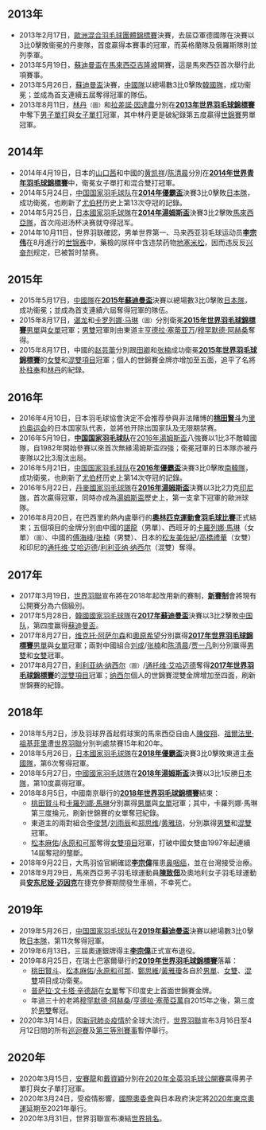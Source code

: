 ==2013年==
*2013年2月17日，[[2013年歐洲混合羽毛球團體錦標賽|歐洲混合羽毛球團體錦標賽]]決賽，去屆亞軍德國隊在決賽以3比0擊敗衞冕的丹麥隊，首度贏得本賽事的冠軍，而英格蘭隊及俄羅斯隊則並列季軍。
*2013年5月19日，[[2013年蘇迪曼盃|蘇迪曼盃]]在[[馬來西亞|馬來西亞]][[吉隆坡|吉隆坡]]開賽，這是馬來西亞首次舉行此項賽事。
*2013年5月26日，[[2013年蘇迪曼盃|蘇迪曼盃]]決賽，[[中国国家羽毛球队|中國隊]]以總場數3比0擊敗[[韓國國家羽毛球隊|韓國隊]]，成功衞冕；並成為首支連續五屆奪得冠軍的隊伍。
*2013年8月11日，[[林丹|林丹]]<small>（圖）</small>和[[拉差諾·因達農|拉差諾·因達農]]分別在'''[[2013年世界羽毛球錦標賽|2013年世界羽毛球錦標賽]]'''中奪下[[2013年世界羽毛球錦標賽男子單打項目|男子單打]]與[[2013年世界羽毛球錦標賽女子單打項目|女子單打]]冠軍，其中林丹更是破紀錄第五度贏得[[世界羽毛球錦標賽|世錦賽]]男單冠軍。

==2014年==
*2014年4月19日，日本的[[山口茜_(羽毛球運動員)|山口茜]]和中國的[[黄凯祥|黄凯祥]]/[[陈清晨|陈清晨]]分別在'''[[2014年世界青年羽毛球錦標賽|2014年世界青年羽毛球錦標賽]]'''中，衛冕女子單打和混合雙打冠軍。
*2014年5月24日，[[中国国家羽毛球队|中国国家羽毛球队]]在'''[[2014年優霸盃|2014年優霸盃]]'''決賽3比0擊敗[[日本國家羽毛球隊|日本隊]]，成功衛冕，也刷新了[[尤伯杯|尤伯杯]]历史上第13次夺冠的記錄。
*2014年5月25日，[[日本國家羽毛球隊|日本國家羽毛球隊]]在'''[[2014年湯姆斯盃|2014年湯姆斯盃]]'''決賽3比2擊敗[[馬來西亞國家羽毛球隊|馬來西亞隊]]，首次闯进汤杯决赛就夺得冠军。
*2014年10月11日，世界羽联確認，男单世界第一、马来西亚羽毛球运动员'''[[李宗伟|李宗伟]]'''在8月進行的[[2014年世界羽毛球錦標賽|世锦赛]]中，藥檢的尿样中含违禁药物[[地塞米松|地塞米松]]，因而违反反[[兴奋剂|兴奋剂]]规定，已被暂时禁赛。

==2015年==
*2015年5月17日，[[中国国家羽毛球队|中國隊]]在'''[[2015年蘇迪曼盃|2015年蘇迪曼盃]]'''決賽以總場數3比0擊敗[[日本國家羽毛球隊|日本隊]]，成功衞冕；並成為首支連續六屆奪得冠軍的隊伍。
*2015年8月17日，[[谌龙|谌龙]]和[[卡罗列娜·马琳|卡罗列娜·马琳]]<small>（圖）</small>分別衛冕'''[[2015年世界羽毛球錦標賽|2015年世界羽毛球錦標賽]]'''[[2015年世界羽毛球錦標賽男子單打項目|男單]]與[[2015年世界羽毛球錦標賽女子單打項目|女單]]冠軍；[[2015年世界羽毛球錦標賽男子雙打項目|男雙]]冠軍則由東道主[[亨德拉·塞蒂亚万|亨德拉·塞蒂亚万]]/[[穆罕默德·阿赫桑|穆罕默德·阿赫桑]]奪得。
*2015年8月17日，中國的[[赵芸蕾|赵芸蕾]]分別跟[[田卿|田卿]]和[[张楠_(羽毛球运动员)|张楠]]成功衛冕'''[[2015年世界羽毛球錦標賽|2015年世界羽毛球錦標賽]]'''的[[2015年世界羽毛球錦標賽女子雙打項目|女雙]]和[[2015年世界羽毛球錦標賽混合雙打項目|混雙項目]]冠軍；個人的世錦賽金牌亦增加至五面，追平了名將[[朴柱奉|朴柱奉]]和[[林丹|林丹]]的紀錄。

==2016年==
*2016年4月10日，日本羽毛球協會決定不会推荐參與非法賭博的'''[[桃田賢斗|桃田賢斗]]'''为[[2016年夏季奧林匹克運動會|里约奥运会]]的日本国家队代表，並將他开除出国家队及无限期禁赛。
*2016年5月19日，'''[[中国国家羽毛球队|中国国家羽毛球队]]'''在[[2016年湯姆斯盃|2016年湯姆斯盃]]八強賽以1比3不敵韓國隊，自1982年開始參賽以來首次無緣湯姆斯盃四強；衛冕冠軍的日本隊亦被丹麥隊以2比3淘汰出局。
*2016年5月21日，[[中国国家羽毛球队|中国国家羽毛球队]]在'''[[2016年優霸盃|2016年優霸盃]]'''決賽3比0擊敗[[韓國國家羽毛球隊|南韓隊]]，成功衛冕，也刷新了[[尤伯杯|尤伯杯]]历史上第14次夺冠的記錄。
*2016年5月22日，[[丹麥國家羽毛球隊|丹麥國家羽毛球隊]]在'''[[2016年湯姆斯盃|2016年湯姆斯盃]]'''決賽以3比2力克[[印尼國家羽毛球隊|印尼隊]]，首次贏得冠軍，同時亦成為[[湯姆斯盃|湯姆斯盃]]歷史上，第一支拿下冠軍的歐洲球隊。
*2016年8月20日，在巴西里約熱內盧舉行的'''[[2016年夏季奧林匹克運動會羽毛球比賽|奧林匹克運動會羽毛球比賽]]'''正式結束；五個項目的金牌分別由中國的[[諶龍|諶龍]]（男單）、西班牙的[[卡羅列娜·馬琳|卡羅列娜·馬琳]]（女單）<small>（圖）</small>、中國的[[傅海峰|傅海峰]]/[[张楠_(羽毛球运动员)|张楠]]（男雙）、日本的[[松友美佐紀|松友美佐紀]]/[[高橋禮華|高橋禮華]]（女雙）和印尼的[[通托维·艾哈迈德|通托维·艾哈迈德]]/[[利利亚纳·纳西尔|利利亚纳·纳西尔]]（混雙）奪得。

==2017年==
*2017年3月19日，[[世界羽聯|世界羽聯]]宣布將在2018年起改用新的賽制，'''[[世界羽聯第二等別賽事|新賽制]]'''會將現有公開賽分為六個級別。
*2017年5月28日，[[韓國國家羽毛球隊|韓國國家羽毛球隊]]在'''[[2017年蘇迪曼盃|2017年蘇迪曼盃]]'''決賽以3比2擊敗[[中国国家羽毛球队|中国队]]，第四度赢得[[蘇迪曼盃|蘇迪曼盃]]。
*2017年8月27日，[[维克托·阿萨尔森|维克托·阿萨尔森]]和[[奧原希望|奧原希望]]分別赢得'''[[2017年世界羽毛球錦標賽|2017年世界羽毛球錦標賽]]'''[[2017年世界羽毛球錦標賽男子單打項目|男單]]與[[2017年世界羽毛球錦標賽女子單打項目|女單]]冠軍；兩對中國組合[[刘成_(羽毛球运动员)|刘成]]/[[张楠_(羽毛球运动员)|张楠]]和[[陈清晨|陈清晨]]/[[贾一凡|贾一凡]]則分別赢得[[2017年世界羽毛球錦標賽男子雙打項目|男雙]]和[[2017年世界羽毛球錦標賽女子雙打項目|女雙]]冠軍。
*2017年8月27日，[[利利亚纳·纳西尔|利利亚纳·纳西尔]]<small>（圖）</small>/[[通托维·艾哈迈德|通托维·艾哈迈德]]奪得'''[[2017年世界羽毛球錦標賽|2017年世界羽毛球錦標賽]]'''的[[2017年世界羽毛球錦標賽混合雙打項目|混雙項目]]冠軍；[[利利亚纳·纳西尔|纳西尔]]個人的世錦賽混雙金牌增加至四面，刷新世錦賽的紀錄。

==2018年==
*2018年5月2日，涉及羽球界首起假球案的馬來西亞自由人[[陳俊翔|陳俊翔]]、[[祖爾法里·祖基菲里|祖爾法里·祖基菲里]]遭[[世界羽聯|世界羽聯]]分別判處禁賽15年和20年。
*2018年5月26日，[[日本國家羽毛球隊|日本國家羽毛球隊]]在'''[[2018年優霸盃|2018年優霸盃]]'''決賽3比0擊敗東道主[[泰國國家羽毛球隊|泰國隊]]，第6次奪得冠軍。
*2018年5月27日，[[中國國家羽毛球隊|中國國家羽毛球隊]]在'''[[2018年湯姆斯盃|2018年湯姆斯盃]]'''決賽以3比1反勝[[日本國家羽毛球隊|日本隊]]，第10度贏得冠軍。
*2018年8月5日，中國南京舉行的'''[[2018年世界羽毛球錦標賽|2018年世界羽毛球錦標賽]]'''結束：
**[[桃田賢斗|桃田賢斗]]和[[卡羅列娜·馬琳|卡羅列娜·馬琳]]分別赢得[[2018年世界羽毛球錦標賽男子單打項目|男單]]與[[2018年世界羽毛球錦標賽女子單打項目|女單]]冠軍；其中，卡羅列娜·馬琳第三度掄元，刷新世錦賽的女單奪冠紀錄。
**東道主的兩對組合[[李俊慧|李俊慧]]/[[刘雨辰_(羽毛球运动员)|刘雨辰]]和[[郑思维|郑思维]]/[[黄雅琼|黄雅琼]]，分別赢得[[2018年世界羽毛球錦標賽男子雙打項目|男雙]]和[[2018年世界羽毛球錦標賽混合雙打項目|混雙]]冠軍。
**[[松本麻佑|松本麻佑]]/[[永原和可那|永原和可那]]奪得[[2018年世界羽毛球錦標賽女子雙打項目|女雙項目]]冠軍，打破中國女雙由1997年起連續14屆奪冠的壟斷。
*2018年9月22日，大馬羽協官網確認'''[[李宗偉|李宗偉]]'''<small></small>罹患[[鼻咽癌|鼻咽癌]]，並在台灣接受治療。
*2018年9月29日，馬來西亞男子羽毛球運動員'''[[陳致佃|陳致佃]]'''及奧地利女子羽毛球運動員'''[[安东尼娅·迈因克|安东尼娅·迈因克]]'''在捷克參賽期間發生車禍，不幸死亡。

==2019年==
*2019年5月26日，[[中国国家羽毛球队|中国国家羽毛球队]]在'''[[2019年蘇迪曼盃|2019年蘇迪曼盃]]'''決賽以總場數3比0擊敗[[日本國家羽毛球隊|日本隊]]，第11次奪得冠軍。
*2019年6月13日，三屆奧運銀牌得主'''[[李宗偉|李宗偉]]'''正式宣布退役。
*2019年8月25日，在瑞士巴塞爾舉行的'''[[2019年世界羽毛球錦標賽|2019年世界羽毛球錦標賽]]'''落幕：
**[[桃田賢斗|桃田賢斗]]、[[松本麻佑|松本麻佑]]/[[永原和可那|永原和可那]]、[[鄭思維|鄭思維]]/[[黃雅瓊|黃雅瓊]]各自於[[2019年世界羽毛球錦標賽男子單打項目|男單]]、[[2019年世界羽毛球錦標賽女子雙打項目|女雙]]、[[2019年世界羽毛球錦標賽混合雙打項目|混雙]]項目成功衛冕。
**[[普萨拉·文卡塔·辛德胡|普萨拉·文卡塔·辛德胡]]在[[2019年世界羽毛球錦標賽女子單打項目|女單]]奪下印度史上首面世錦賽金牌。
**年過三十的老將[[穆罕默德·阿赫桑|穆罕默德·阿赫桑]]/[[亨德拉·塞蒂亞萬|亨德拉·塞蒂亞萬]]自2015年之後，第三度於[[2019年世界羽毛球錦標賽男子雙打項目|男雙]]奪冠。
*2020年3月14日，因[[新冠肺炎疫情|新冠肺炎疫情]]於全球大流行，[[世界羽聯|世界羽聯]]宣布3月16日至4月12日間的所有[[2020年世界羽聯世界巡迴賽|巡迴賽]]及[[世界羽聯第三等別賽事|第三等別賽事]]暫停舉行。

==2020年==
*2020年3月15日，[[安賽龍|安賽龍]]和[[戴資穎|戴資穎]]分別在[[2020年全英羽毛球公開賽|2020年全英羽毛球公開賽]]贏得男子單打與女子單打冠軍。
*2020年3月24日，受疫情影響，[[國際奧委會|國際奧委會]]與日本政府決定將[[2020年東京奧運|2020年東京奧運]]延期至2021年舉行。
*2020年3月31日，世界羽聯宣布凍結[[世界羽聯世界排名|世界排名]]。